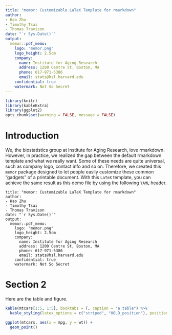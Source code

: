```yaml
---
title: "memor: Customizable LaTeX Template for rmarkdown"
author: 
- Hao Zhu
- Timothy Tsai
- Thomas Travison
date: "`r Sys.Date()`"
output: 
  memor::pdf_memo:
    logo: "memor.png"
    logo_height: 2.5cm
    company:
      name: Institute for Aging Research
      address: 1200 Centre St, Boston, MA
      phone: 617-971-5386
      email: stats@hsl.harvard.edu
    confidential: true
    watermark: Not So Secret
---
```


```r
library(knitr)
library(kableExtra)
library(ggplot2)
opts_chunk$set(warning = FALSE, message = FALSE)
```

# Introduction
We, the biostatistics group at Institute for Aging Research, love rmarkdown. However, in practice, we realized the gap between the default rmarkdown template and what we really want. Some of these needs are quite universal, such as company logo, contact info and so on. Therefore, we created this `memor` package designed to let people easily customize these common "gadgets" of a printable document. With this `LaTeX` template, you can achieve the same result as this demo file by using the following `YAML` header. 

```
title: "memor: Customizable LaTeX Template for rmarkdown"
author: 
- Hao Zhu
- Timothy Tsai
- Thomas Travison
date: "`r Sys.Date()`"
output: 
  memor::pdf_memo:
    logo: "memor.png"
    logo_height: 2.5cm
    company:
      name: Institute for Aging Research
      address: 1200 Centre St, Boston, MA
      phone: 617-971-5386
      email: stats@hsl.harvard.edu
    confidential: true
    watermark: Not So Secret
```

# Section 2
Here are the table and figure.
```r
kable(mtcars[1:5, 1:5], booktabs = T, caption = "a table") %>%
  kable_styling(latex_options = c("striped", "HOLD_position"), position = "left")
```

```r
ggplot(mtcars, aes(x = mpg, y = wt)) +
  geom_point()
```

